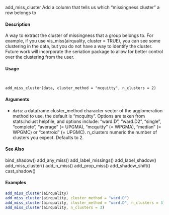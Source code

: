 
add_miss_cluster Add a column that tells us which "missingness cluster" a row belongs
to

####  Description 

A way to extract the cluster of missingness that a group belongs to. For example, if you use vis_miss(airquality, cluster = TRUE), you can see some clustering in the data, but you
do not have a way to identify the cluster. Future work will incorporate the seriation package to allow for better control over the clustering from the user.

####  Usage 
<pre><code>

add_miss_cluster(data, cluster_method = "mcquitty", n_clusters = 2)
</code></pre>
#### Arguments 

* ``data``:  a dataframe
cluster_method character vector of the agglomeration method to use, the default is "mcquitty".
Options are taken from stats::hclust helpfile, and options include: "ward.D",
"ward.D2", "single", "complete", "average" (= UPGMA), "mcquitty" (= WPGMA),
"median" (= WPGMC) or "centroid" (= UPGMC).
n_clusters numeric the number of clusters you expect. Defaults to 2.

#### See Also 

bind_shadow() add_any_miss() add_label_missings() add_label_shadow() add_miss_cluster()
add_n_miss() add_prop_miss() add_shadow_shift() cast_shadow()

#### Examples 
```r

add_miss_cluster(airquality)
add_miss_cluster(airquality, cluster_method = "ward.D")
add_miss_cluster(airquality, cluster_method = "ward.D", n_clusters = 3)
add_miss_cluster(airquality, n_clusters = 3)
```
